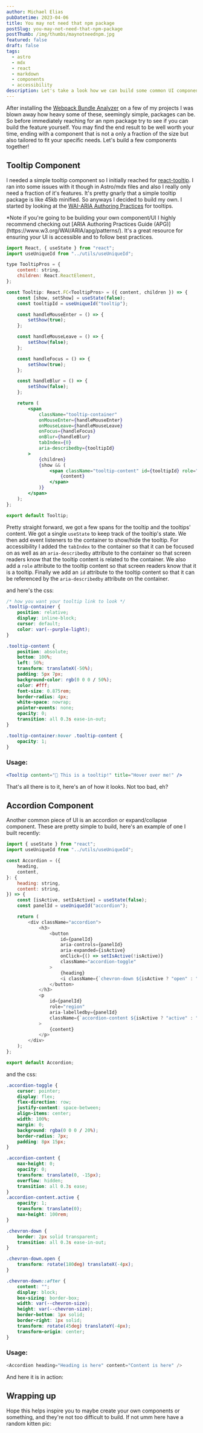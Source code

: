 ```yaml
---
author: Michael Elias
pubDatetime: 2023-04-06
title: You may not need that npm package
postSlug: you-may-not-need-that-npm-package
postThumb: /img/thumbs/maynotneednpm.jpg
featured: false
draft: false
tags:
  - astro
  - mdx
  - react
  - markdown
  - components
  - accessibility
description: Let's take a look how we can build some common UI components rather than reaching for another npm package or something
---
```




After installing the [Webpack Bundle Analyzer](https://www.npmjs.com/package/webpack-bundle-analyzer) on a few of my projects I was blown away how heavy some of these, seemingly simple, packages can be. So before immediately reaching for an npm package try to see if you can build the feature yourself. You may find the end result to be well worth your time, ending with a component that is not a only a fraction of the size but also tailored to fit your specific needs. Let's build a few components together!

## Tooltip Component

I needed a simple tooltip component so I initially reached for [react-tooltip](https://www.npmjs.com/package/react-tooltip). I ran into some issues with it though in Astro/mdx files and also I really only need a fraction of it's features. It's pretty gnarly that a simple tooltip package is like 45kb minified. So anyways I decided to build my own. I started by looking at the [WAI-ARIA Authoring Practices](https://www.w3.org/WAI/ARIA/apg/patterns/tooltip/) for tooltips.

<aside>
	<Icon name="ion:information-circle-outline" />
	*Note if you're going to be building your own component/UI I highly recommend
	checking out [ARIA Authoring Practices Guide (APG)](https://www.w3.org/WAI/ARIA/apg/patterns/).
	It's a great resource for ensuring your UI is accessible and to follow best practices.
</aside>

```jsx
import React, { useState } from "react";
import useUniqueId from "../utils/useUniqueId";

type TooltipPros = {
	content: string,
	children: React.ReactElement,
};

const Tooltip: React.FC<TooltipPros> = ({ content, children }) => {
	const [show, setShow] = useState(false);
	const tooltipId = useUniqueId("tooltip");

	const handleMouseEnter = () => {
		setShow(true);
	};

	const handleMouseLeave = () => {
		setShow(false);
	};

	const handleFocus = () => {
		setShow(true);
	};

	const handleBlur = () => {
		setShow(false);
	};

	return (
		<span
			className="tooltip-container"
			onMouseEnter={handleMouseEnter}
			onMouseLeave={handleMouseLeave}
			onFocus={handleFocus}
			onBlur={handleBlur}
			tabIndex={0}
			aria-describedby={tooltipId}
		>
			{children}
			{show && (
				<span className="tooltip-content" id={tooltipId} role="tooltip">
					{content}
				</span>
			)}
		</span>
	);
};

export default Tooltip;
```

Pretty straight forward, we got a few spans for the tooltip and the tooltips' content. We got a single `useState` to keep track of the tooltip's state. We then add event listeners to the container to show/hide the tooltip. For accessibility I added the `tabIndex` to the container so that it can be focused on as well as an `aria-describedby` attribute to the container so that screen readers know that the tooltip content is related to the container. We also add a `role` attribute to the tooltip content so that screen readers know that it is a tooltip. Finally we add an `id` attribute to the tooltip content so that it can be referenced by the `aria-describedby` attribute on the container.

and here's the css:

```css
/* how you want your tooltip link to look */
.tooltip-container {
	position: relative;
	display: inline-block;
	cursor: default;
	color: var(--purple-light);
}

.tooltip-content {
	position: absolute;
	bottom: 100%;
	left: 50%;
	transform: translateX(-50%);
	padding: 5px 7px;
	background-color: rgb(0 0 0 / 50%);
	color: #fff;
	font-size: 0.875rem;
	border-radius: 4px;
	white-space: nowrap;
	pointer-events: none;
	opacity: 0;
	transition: all 0.3s ease-in-out;
}

.tooltip-container:hover .tooltip-content {
	opacity: 1;
}
```

### Usage:

```jsx
<Tooltip content="🎉 This is a tooltip!" title="Hover over me!" />
```

That's all there is to it, here's an <Tooltip client:load content="🎉 This is a tooltip!" title="example" /> of how it looks. Not too bad, eh?

## Accordion Component

Another common piece of UI is an accordion or expand/collapse component. These are pretty simple to build, here's an example of one I built recently:

```js
import { useState } from "react";
import useUniqueId from "../utils/useUniqueId";

const Accordion = ({
	heading,
	content,
}: {
	heading: string,
	content: string,
}) => {
	const [isActive, setIsActive] = useState(false);
	const panelId = useUniqueId("accordion");

	return (
		<div className="accordion">
			<h3>
				<button
					id={panelId}
					aria-controls={panelId}
					aria-expanded={isActive}
					onClick={() => setIsActive(!isActive)}
					className="accordion-toggle"
				>
					{heading}
					<i className={`chevron-down ${isActive ? "open" : ""}`} />
				</button>
			</h3>
			<p
				id={panelId}
				role="region"
				aria-labelledby={panelId}
				className={`accordion-content ${isActive ? "active" : ""}`}
			>
				{content}
			</p>
		</div>
	);
};

export default Accordion;
```

and the css:

```css
.accordion-toggle {
	cursor: pointer;
	display: flex;
	flex-direction: row;
	justify-content: space-between;
	align-items: center;
	width: 100%;
	margin: 0;
	background: rgba(0 0 0 / 20%);
	border-radius: 7px;
	padding: 8px 15px;
}

.accordion-content {
	max-height: 0;
	opacity: 0;
	transform: translate(0, -15px);
	overflow: hidden;
	transition: all 0.3s ease;
}
.accordion-content.active {
	opacity: 1;
	transform: translate(0);
	max-height: 100rem;
}

.chevron-down {
	border: 2px solid transparent;
	transition: all 0.3s ease-in-out;
}

.chevron-down.open {
	transform: rotate(180deg) translateX(-4px);
}

.chevron-down::after {
	content: "";
	display: block;
	box-sizing: border-box;
	width: var(--chevron-size);
	height: var(--chevron-size);
	border-bottom: 1px solid;
	border-right: 1px solid;
	transform: rotate(45deg) translateY(-4px);
	transform-origin: center;
}
```

### Usage:

```js
<Accordion heading="Heading is here" content="Content is here" />
```

And here it is in action:

<Accordion
	client:load
	heading="Who's the best guitarist of all time?"
	content="Tony Iommi 🎸🤘🧙🏻‍♂️⚡️"
/>

## Wrapping up

Hope this helps inspire you to maybe create your own components or something, and they're not too difficult to build. If not umm here have a random kitten pic:

<RandomKitty client:load />
